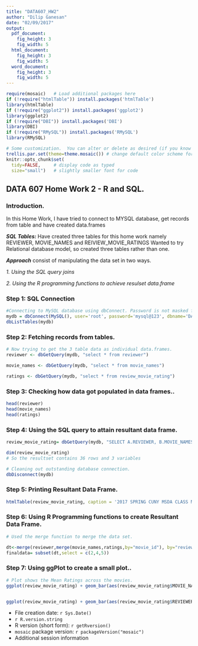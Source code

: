 ```yaml
---
title: "DATA607_HW2"
author: "Dilip Ganesan"
date: "02/09/2017"
output:
  pdf_document:
    fig_height: 3
    fig_width: 5
  html_document:
    fig_height: 3
    fig_width: 5
  word_document:
    fig_height: 3
    fig_width: 5
---
```


```r
require(mosaic)   # Load additional packages here 
if (!require("htmlTable")) install.packages('htmlTable')
library(htmlTable)
if (!require("ggplot2")) install.packages('ggplot2')
library(ggplot2)
if (!require("DBI")) install.packages('DBI')
library(DBI)
if (!require("RMySQL")) install.packages('RMySQL')
library(RMySQL)

# Some customization.  You can alter or delete as desired (if you know what you are doing).
trellis.par.set(theme=theme.mosaic()) # change default color scheme for lattice
knitr::opts_chunk$set(
  tidy=FALSE,     # display code as typed
  size="small")   # slightly smaller font for code
```

## DATA 607 Home Work 2 - R and SQL.


### Introduction.

In this Home Work, I have tried to connect to MYSQL database, get records from table and have created data.frames

***SQL Tables:*** 
Have created three tables for this home work namely REVIEWER, MOVIE_NAMES and REIVIEW_MOVIE_RATINGS 
Wanted to try Relational database model, so created three tables rather than one.

***Approach*** consist of manipulating the data set in two ways.

*1. Using the SQL query joins *

*2. Using the R programming functions to achieve resulset data.frame *


### Step 1: SQL Connection

```r
#Connecting to MySQL database using dbConnect. Password is not masked for home work purpose.
mydb = dbConnect(MySQL(), user='root', password='mysql@123', dbname='DATA_607', host='localhost')
dbListTables(mydb)
```

### Step 2: Fetching records from tables.

```r
# Now trying to get the 3 table data as individual data.frames.
reviewer <- dbGetQuery(mydb, "select * from reviewer")

movie_names <- dbGetQuery(mydb, "select * from movie_names")

ratings <- dbGetQuery(mydb, "select * from review_movie_rating")
```

### Step 3: Checking how data got populated in data frames..

```r
head(reviewer)
head(movie_names)
head(ratings)
```

### Step 4: Using the SQL query to attain resultant data frame.
```r
review_movie_rating= dbGetQuery(mydb, "SELECT A.REVIEWER, B.MOVIE_NAMES, C.RATINGS FROM REVIEWER A, MOVIE_NAMES B, REVIEW_MOVIE_RATING C WHERE C.REVIEWER_ID = A.REVIEWER_ID AND C.MOVIE_ID = B.MOVIE_ID ORDER BY A.REVIEWER;")

dim(review_movie_rating)
# So the resultset contains 36 rows and 3 variables

# Cleaning out outstanding database connection.
dbDisconnect(mydb)
```

### Step 5: Printing Resultant Data Frame.
```r
htmlTable(review_movie_rating, caption = '2017 SPRING CUNY MSDA CLASS MOVIE REVIEW RATINGS')
```

### Step 6: Using R Programming functions to create Resultant Data Frame.
```r
# Used the merge function to merge the data set.

dt<-merge(reviewer,merge(movie_names,ratings,by="movie_id"), by="reviewer_id")
finaldata= subset(dt,select = c(2,4,5))
```

### Step 7: Using ggPlot to create a small plot..
```r
# Plot shows the Mean Ratings across the movies.
ggplot(review_movie_rating) + geom_bar(aes(review_movie_rating$MOVIE_NAMES, review_movie_rating$RATINGS, fill=review_movie_rating$MOVIE_NAMES), stat="summary", fun.y="mean") + labs(x="Movies", y="Mean Review", title="Mean Ratings of Top American Movies") + theme(axis.text.x=element_blank())


ggplot(review_movie_rating) + geom_bar(aes(review_movie_rating$REVIEWER , review_movie_rating$RATINGS, fill=review_movie_rating$REVIEWER), stat="summary", fun.y="mean") + labs(x="Movies", y="Mean Review", title="Mean Ratings of Top American Movies") + theme(axis.text.x=element_blank())
```



  * File creation date: `r Sys.Date()`
  * `r R.version.string`
  * R version (short form): `r getRversion()`
  * `mosaic` package version: `r packageVersion("mosaic")`
  * Additional session information
  

  